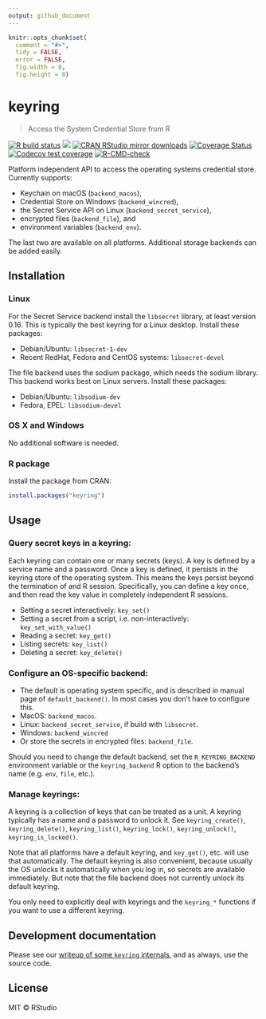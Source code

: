 ```yaml
---
output: github_document
---
```


```r
knitr::opts_chunk$set(
  comment = "#>",
  tidy = FALSE,
  error = FALSE,
  fig.width = 8,
  fig.height = 8)
```

# keyring

> Access the System Credential Store from R

<!-- badges: start -->
[![R build status](https://github.com/r-lib/keyring/workflows/R-CMD-check/badge.svg)](https://github.com/r-lib/keyring/actions)
[![](https://www.r-pkg.org/badges/version/keyring)](https://www.r-pkg.org/pkg/keyring)
[![CRAN RStudio mirror downloads](https://cranlogs.r-pkg.org/badges/keyring)](https://www.r-pkg.org/pkg/keyring)
[![Coverage Status](https://img.shields.io/codecov/c/github/r-lib/keyring/master.svg)](https://codecov.io/github/r-lib/keyring?branch=master)
[![Codecov test coverage](https://codecov.io/gh/r-lib/keyring/branch/main/graph/badge.svg)](https://app.codecov.io/gh/r-lib/keyring?branch=main)
[![R-CMD-check](https://github.com/r-lib/keyring/workflows/R-CMD-check/badge.svg)](https://github.com/r-lib/keyring/actions)
<!-- badges: end -->

Platform independent API to access the operating systems
credential store. Currently supports:

* Keychain on macOS (`backend_macos`),
* Credential Store on Windows (`backend_wincred`),
* the Secret Service API on Linux (`backend_secret_service`),
* encrypted files (`backend_file`), and
* environment variables (`backend_env`).

The last two are available on all platforms.
Additional storage backends can be added easily.

## Installation

### Linux

For the Secret Service backend install the `libsecret` library, at least
version 0.16. This is typically the best keyring for a Linux desktop.
Install these packages:

- Debian/Ubuntu: `libsecret-1-dev`
- Recent RedHat, Fedora and CentOS systems: `libsecret-devel`

The file backend uses the sodium package, which needs the sodium library.
This backend works best on Linux servers. Install these packages:

- Debian/Ubuntu: `libsodium-dev`
- Fedora, EPEL: `libsodium-devel`

### OS X and Windows

No additional software is needed.

### R package

Install the package from CRAN:

```r
install.packages("keyring")
```

## Usage

### Query secret keys in a keyring:

Each keyring can contain one or many secrets (keys). A key is defined by
a service name and a password. Once a key is defined, it persists in the
keyring store of the operating system. This means the keys persist beyond
the termination of and R session. Specifically, you can define a key
once, and then read the key value in completely independent R sessions.

- Setting a secret interactively: `key_set()`
- Setting a secret from a script, i.e. non-interactively:
  `key_set_with_value()`
- Reading a secret: `key_get()`
- Listing secrets: `key_list()`
- Deleting a secret: `key_delete()`

### Configure an OS-specific backend:

- The default is operating system specific, and is described in
  manual page of `default_backend()`. In most cases you don't have
  to configure this.
- MacOS: `backend_macos`.
- Linux: `backend_secret_service`,  if build with `libsecret`.
- Windows: `backend_wincred`
- Or store the secrets in encrypted files: `backend_file`.

Should you need to change the default backend, set the
`R_KEYRING_BACKEND` environment variable or the `keyring_backend` R
option to the backend's name (e.g. `env`, `file`, etc.).

### Manage keyrings:

A keyring is a collection of keys that can be treated as a unit.
A keyring typically has a name and a password to unlock it.
See `keyring_create()`, `keyring_delete()`, `keyring_list()`,
`keyring_lock()`, `keyring_unlock()`, `keyring_is_locked()`.

Note that all platforms have a default keyring, and `key_get()`, etc.
will use that automatically. The default keyring is also convenient,
because usually the OS unlocks it automatically when you log in, so secrets
are available immediately. But note that the file backend does not currently
unlock its default keyring.

You only need to explicitly deal with keyrings and the `keyring_*`
functions if you want to use a different keyring.

## Development documentation

Please see our [writeup of some `keyring` internals](https://github.com/r-lib/keyring/blob/master/inst/development-notes.md),
and as always, use the source code.

## License

MIT © RStudio
